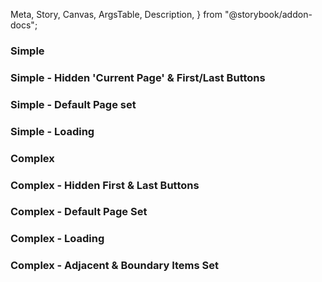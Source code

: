   Meta,
  Story,
  Canvas,
  ArgsTable,
  Description,
} from "@storybook/addon-docs";


<Meta title="React Components/Pagination" component={icPagination} />

<Description markdown={readme} />

### Simple

<Canvas>
  <Story name="Simple">
    <IcPagination pages={15} />
    <IcPagination pages={15} appearance="dark" />
    <IcPagination pages={15} appearance="light" />
  </Story>
</Canvas>

### Simple - Hidden 'Current Page' & First/Last Buttons

<Canvas>
  <Story name="Simple - Hidden 'Current Page' & First/Last Buttons">
    <IcPagination pages={15} hideCurrentPage={true} />
    <IcPagination pages={15} hideCurrentPage={true} appearance="dark" />
    <IcPagination pages={15} hideCurrentPage={true} appearance="light" />
    <IcPagination pages={15} hideFirstPageButton={true} />
    <IcPagination pages={15} hideLastPageButton={true} />
  </Story>
</Canvas>

### Simple - Default Page set

<Canvas>
  <Story name="Simple - Default Page set">
    <IcPagination pages={15} defaultPage={3} />
    <IcPagination pages={15} defaultPage={4} appearance="dark" />
    <IcPagination pages={15} defaultPage={5} appearance="light" />
  </Story>
</Canvas>

### Simple - Loading

<Canvas>
  <Story name="Simple - Loading">
    <IcPagination pages={15} defaultPage={3} loading={true} />
  </Story>
</Canvas>

### Complex

<Canvas>
  <Story name="Complex">
    <IcPagination pages={15} />
    <IcPagination pages={15} appearance="dark" />
    <IcPagination pages={15} appearance="light" />
  </Story>
</Canvas>

### Complex - Hidden First & Last Buttons

<Canvas>
  <Story name="Complex - Hidden First & Last Buttons">
    <IcPagination pages={15} />
    <IcPagination pages={15} appearance="dark" />
    <IcPagination pages={15} appearance="light" />
  </Story>
</Canvas>

### Complex - Default Page Set

<Canvas>
  <Story name="Complex - Default Page Set">
    <IcPagination pages={15} defaultPage={7} />
  </Story>
</Canvas>

### Complex - Loading

<Canvas>
  <Story name="Complex - Loading">
    <IcPagination pages={15} loading={true} />
  </Story>
</Canvas>

### Complex - Adjacent & Boundary Items Set

<Canvas>
  <Story name="Complex - Adjacent & Boundary Items Set">
    <IcPagination pages={15} adjacentCount={0} boundaryCount={0} />
    <IcPagination pages={15} adjacentCount={0} boundaryCount={1} />
    <IcPagination pages={15} adjacentCount={0} boundaryCount={2} />
    <IcPagination pages={15} adjacentCount={1} boundaryCount={0} />
    <IcPagination pages={15} adjacentCount={2} boundaryCount={0} />
    <IcPagination pages={15} />
    <IcPagination pages={15} adjacentCount={2} boundaryCount={2} />
  </Story>
</Canvas>
